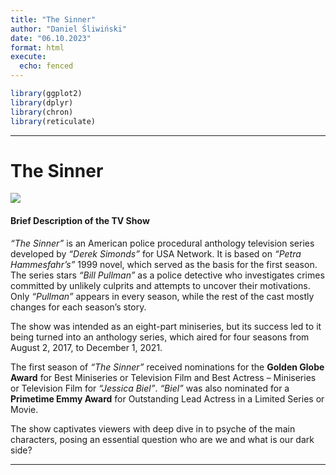 ```yaml
---
title: "The Sinner"
author: "Daniel Śliwiński"
date: "06.10.2023"
format: html
execute:
  echo: fenced
---
```


```r

library(ggplot2)
library(dplyr)
library(chron)
library(reticulate)
```

------------------------------------------------------------------------

# The Sinner 

![](sinner_files/sinner.jpg)

#### Brief Description of the TV Show

_"The Sinner"_ is an American police procedural anthology television series developed by _"Derek Simonds"_ for USA Network. It is based on _"Petra Hammesfahr's"_ 1999 novel, which served as the basis for the first season. The series stars _"Bill Pullman"_ as a police detective who investigates crimes committed by unlikely culprits and attempts to uncover their motivations. Only _"Pullman"_ appears in every season, while the rest of the cast mostly changes for each season's story.

The show was intended as an eight-part miniseries, but its success led to it being turned into an anthology series, which aired for four seasons from August 2, 2017, to December 1, 2021.

The first season of _"The Sinner"_ received nominations for the **Golden Globe Award** for Best Miniseries or Television Film and Best Actress – Miniseries or Television Film for _"Jessica Biel"_. _"Biel"_ was also nominated for a **Primetime Emmy Award** for Outstanding Lead Actress in a Limited Series or Movie.

The show captivates viewers with deep dive in to psyche of the main characters, posing an essential question who are we and what is our dark side?

------------------------------------------------------------------------

